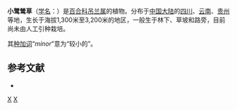 {{Speciesbox
| genus = Chlorophytum
| species = minor
| authority = Kativu, 1993
}}

'''小鹭鸶草'''（[[学名|学名]]：{{lang|la|''Chlorophytum minor''}}）是[[百合科|百合科]][[吊兰属|吊兰属]]的植物。分布于[[中国大陆|中国大陆]]的[[四川|四川]]、[[云南|云南]]、[[贵州|贵州]]等地，生长于海拔1,300米至3,200米的地区，一般生于林下、草坡和路旁，目前尚未由人工引种栽培。

其[[种加词|种加词]]“''minor''”意为“较小的”。

== 参考文献 ==
<div class="references-small">
* {{cite web| url =http://www.bioinfo.cn/db05/KmzwSpecies.php?action=view&id=293| title =小鹭鸶草| work =《中国高等植物数据库全库》| publisher =中国科学院微生物研究所| author =昆明植物研究所| accessdate =2009-02-21| deadurl =yes| archiveurl =https://web.archive.org/web/20160305002839/http://www.bioinfo.cn/db05/KmzwSpecies.php?action=view&id=293| archivedate =2016-03-05}}
</div>
{{Taxonbar|from=Q11035684}}

[[Category:吊兰属|X]]
[[Category:1993年描述的植物|X]]


{{植物小作品}}